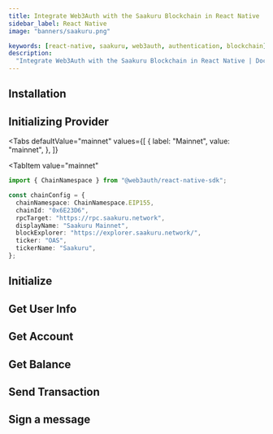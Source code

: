 ```yaml
---
title: Integrate Web3Auth with the Saakuru Blockchain in React Native
sidebar_label: React Native
image: "banners/saakuru.png"

keywords: [react-native, saakuru, web3auth, authentication, blockchain]
description:
  "Integrate Web3Auth with the Saakuru Blockchain in React Native | Documentation - Web3Auth"
---
```



<SEO
  title="Integrate Web3Auth with the Saakuru Blockchain in React Native"
  description="Integrate Web3Auth with the Saakuru Blockchain in React Native | Documentation - Web3Auth"
  image="https://web3auth.io/docs/banners/saakuru.png"
  slug="/connect-blockchain/evm/saakuru/react-native"
/>

## Installation

<InstallationSnippet />

## Initializing Provider

<Tabs
 defaultValue="mainnet"
  values={[
    { label: "Mainnet", value: "mainnet", },
  ]}
>
<TabItem
  value="mainnet"
>

```typescript
import { ChainNamespace } from "@web3auth/react-native-sdk";

const chainConfig = {
  chainNamespace: ChainNamespace.EIP155,
  chainId: "0x6E23D6",
  rpcTarget: "https://rpc.saakuru.network",
  displayName: "Saakuru Mainnet",
  blockExplorer: "https://explorer.saakuru.network/",
  ticker: "OAS",
  tickerName: "Saakuru",
};
```

</TabItem>
</Tabs>

## Initialize

<InitialisationSnippet />

## Get User Info

<UserInfoSnippet />

## Get Account

<GetAccountSnippet />

## Get Balance

<GetBalanceSnippet />

## Send Transaction

<SendTransactionSnippet />

## Sign a message

<SignMessageSnippet />
